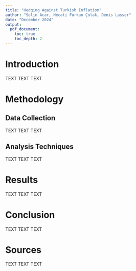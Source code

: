 ```yaml
---
title: "Hedging Against Turkish Inflation"
author: "Selin Acar, Necati Furkan Çolak, Denis Lasser"
date: "December 2024"
output: 
  pdf_document:
    toc: true
    toc_depth: 2
---
```


# Introduction
TEXT TEXT TEXT

# Methodology
## Data Collection
TEXT TEXT TEXT

## Analysis Techniques
TEXT TEXT TEXT

# Results
TEXT TEXT TEXT

# Conclusion
TEXT TEXT TEXT

\pagebreak

# Sources
TEXT TEXT TEXT


